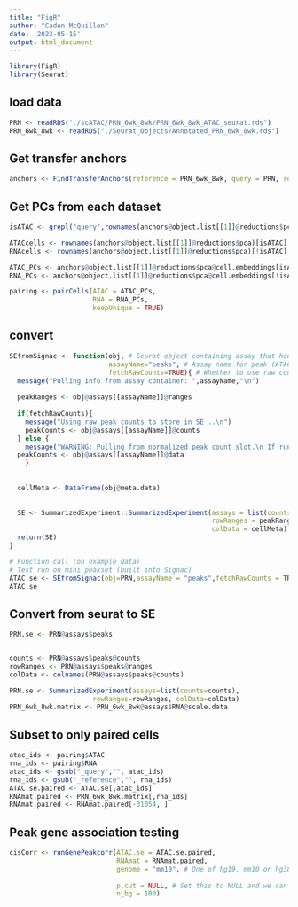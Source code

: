 ```yaml
---
title: "FigR"
author: "Caden McQuillen"
date: '2023-05-15'
output: html_document
---
```


```r
library(FigR)
library(Seurat)
```

## load data
```r
PRN <- readRDS("./scATAC/PRN_6wk_8wk/PRN_6wk_8wk_ATAC_seurat.rds")
PRN_6wk_8wk <- readRDS("./Seurat_Objects/Annotated_PRN_6wk_8wk.rds")
```


## Get transfer anchors
```r

anchors <- FindTransferAnchors(reference = PRN_6wk_8wk, query = PRN, reduction = "rpca", query.assay = "RNA")


```

## Get PCs from each dataset
```r
isATAC <- grepl("query",rownames(anchors@object.list[[1]]@reductions$pca))

ATACcells <- rownames(anchors@object.list[[1]]@reductions$pca)[isATAC]
RNAcells <- rownames(anchors@object.list[[1]]@reductions$pca)[!isATAC]

ATAC_PCs <- anchors@object.list[[1]]@reductions$pca@cell.embeddings[isATAC,]
RNA_PCs <- anchors@object.list[[1]]@reductions$pca@cell.embeddings[!isATAC,]

pairing <- pairCells(ATAC = ATAC_PCs,
                     RNA = RNA_PCs,
                     keepUnique = TRUE)
```

## convert
```r
SEfromSignac <- function(obj, # Seurat object containing assay that houses peak (ATAC) info
                         assayName="peaks", # Assay name for peak (ATAC) info
                         fetchRawCounts=TRUE){ # Whether to use raw counts (Default), otherwise fetch normalized counts if present 
  message("Pulling info from assay container: ",assayName,"\n")
  
  peakRanges <- obj@assays[[assayName]]@ranges
  
  if(fetchRawCounts){
    message("Using raw peak counts to store in SE ..\n")
    peakCounts <- obj@assays[[assayName]]@counts
  } else {
    message("WARNING: Pulling from normalized peak count slot.\n If running FigR's gene-peak association testing, make sure you set normalizeATACmat to FALSE in the runGenePeakcorr and getDORCscores functions to avoid renormalizing data internally")
  peakCounts <- obj@assays[[assayName]]@data
    }
    
  
  cellMeta <- DataFrame(obj@meta.data)
  
  
  SE <- SummarizedExperiment::SummarizedExperiment(assays = list(counts=peakCounts),
                                                   rowRanges = peakRanges,
                                                   colData = cellMeta)
  return(SE)
}

# Function call (on example data)
# Test run on mini peakset (built into Signac)
ATAC.se <- SEfromSignac(obj=PRN,assayName = "peaks",fetchRawCounts = TRUE)
ATAC.se
```

## Convert from seurat to SE
```r
PRN.se <- PRN@assays$peaks


counts <- PRN@assays$peaks@counts
rowRanges <- PRN@assays$peaks@ranges
colData <- colnames(PRN@assays$peaks@counts)

PRN.se <- SummarizedExperiment(assays=list(counts=counts),
                     rowRanges=rowRanges, colData=colData)
PRN_6wk_8wk.matrix <- PRN_6wk_8wk@assays$RNA@scale.data

```

## Subset to only paired cells
```r
atac_ids <- pairing$ATAC
rna_ids <- pairing$RNA
atac_ids <- gsub("_query","", atac_ids)
rna_ids <- gsub("_reference","", rna_ids)
ATAC.se.paired <- ATAC.se[,atac_ids]
RNAmat.paired <- PRN_6wk_8wk.matrix[,rna_ids]
RNAmat.paired <- RNAmat.paired[-31054, ]
```

## Peak gene association testing
```r
cisCorr <- runGenePeakcorr(ATAC.se = ATAC.se.paired,
                           RNAmat = RNAmat.paired,
                           genome = "mm10", # One of hg19, mm10 or hg38 
                           
                           p.cut = NULL, # Set this to NULL and we can filter later
                           n_bg = 100)
```

